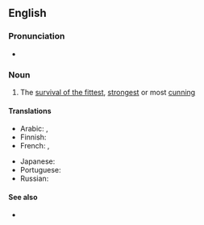 ==English==

===Pronunciation===
* {{audio|en|En-au-law of the jungle.ogg|Audio (AU)}}

===Noun===
{{wikipedia}}
{{en-noun|?}}

# {{lb|en|idiomatic}} The [[survival of the fittest]], [[strongest]] or most [[cunning]]

====Translations====
{{trans-top|The survival of the fittest}}
* Arabic: {{t|ar|شريعَة الغاب|f}}, {{t|ar|قانون الغابَة|m}}
* Finnish: {{t|fi|viidakon laki}}
* French: {{t+|fr|loi de la jungle|f}}, {{t|fr|loi du plus fort|f}}
{{trans-mid}}
* Japanese: {{t+|ja|弱肉強食|tr=jakuniku kyōshoku}}
* Portuguese: {{t|pt|lei da selva|f}}
* Russian: {{t+|ru|зако́н джу́нглей|m}}
{{trans-bottom}}

====See also====
* {{l|en|free-for-all}}